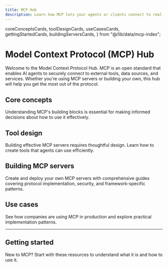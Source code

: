 ```yaml
---
title: MCP Hub
description: Learn how MCP lets your agents or clients connect to real-world tools and data through a universal protocol.
---
```


  coreConceptsCards,
  toolDesignCards,
  useCasesCards,
  gettingStartedCards,
  buildingServersCards,
} from "@/lib/data/mcp-index";

<GramCallout />

# Model Context Protocol (MCP) Hub

Welcome to the Model Context Protocol Hub. MCP is an open standard that enables AI agents to securely connect to external tools, data sources, and services. Whether you're using MCP servers or building your own, this hub will help you get the most out of the protocol.

## Core concepts

Understanding MCP's building blocks is essential for making informed decisions about how to use it effectively.

<CardGrid cards={coreConceptsCards} columns={2} />

## Tool design

Building effective MCP servers requires thoughtful design. Learn how to create tools that agents can use efficiently.

<CardGrid cards={toolDesignCards} columns={2} />

## Building MCP servers

Create and deploy your own MCP servers with comprehensive guides covering protocol implementation, security, and framework-specific patterns.

<CardGrid cards={buildingServersCards} columns={2} />

## Use cases

See how companies are using MCP in production and explore practical implementation patterns.

<CardGrid cards={useCasesCards} columns={2} />

---

## Getting started

New to MCP? Start with these resources to understand what it is and how to use it.

<CardGrid cards={gettingStartedCards} columns={3} />
